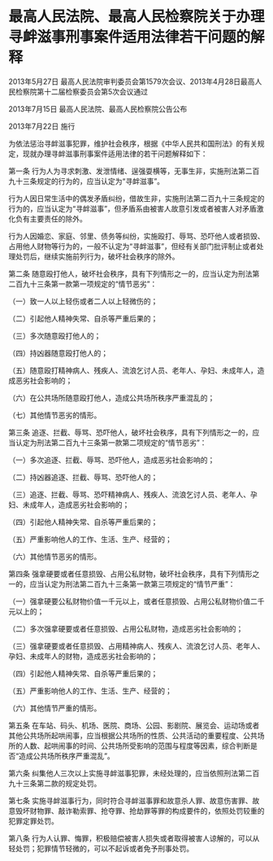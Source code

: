 # 最高人民法院、最高人民检察院关于办理寻衅滋事刑事案件适用法律若干问题的解释

2013年5月27日 最高人民法院审判委员会第1579次会议、2013年4月28日最高人民检察院第十二届检察委员会第5次会议通过

2013年7月15日 最高人民法院、最高人民检察院公告公布

2013年7月22日 施行

  

为依法惩治寻衅滋事犯罪，维护社会秩序，根据《中华人民共和国刑法》的有关规定，现就办理寻衅滋事刑事案件适用法律的若干问题解释如下：

第一条 行为人为寻求刺激、发泄情绪、逞强耍横等，无事生非，实施刑法第二百九十三条规定的行为的，应当认定为“寻衅滋事”。

行为人因日常生活中的偶发矛盾纠纷，借故生非，实施刑法第二百九十三条规定的行为的，应当认定为“寻衅滋事”，但矛盾系由被害人故意引发或者被害人对矛盾激化负有主要责任的除外。

行为人因婚恋、家庭、邻里、债务等纠纷，实施殴打、辱骂、恐吓他人或者损毁、占用他人财物等行为的，一般不认定为“寻衅滋事”，但经有关部门批评制止或者处理处罚后，继续实施前列行为，破坏社会秩序的除外。

第二条 随意殴打他人，破坏社会秩序，具有下列情形之一的，应当认定为刑法第二百九十三条第一款第一项规定的“情节恶劣”：

（一）致一人以上轻伤或者二人以上轻微伤的；

（二）引起他人精神失常、自杀等严重后果的；

（三）多次随意殴打他人的；

（四）持凶器随意殴打他人的；

（五）随意殴打精神病人、残疾人、流浪乞讨人员、老年人、孕妇、未成年人，造成恶劣社会影响的；

（六）在公共场所随意殴打他人，造成公共场所秩序严重混乱的；

（七）其他情节恶劣的情形。

第三条 追逐、拦截、辱骂、恐吓他人，破坏社会秩序，具有下列情形之一的，应当认定为刑法第二百九十三条第一款第二项规定的“情节恶劣”：

（一）多次追逐、拦截、辱骂、恐吓他人，造成恶劣社会影响的；

（二）持凶器追逐、拦截、辱骂、恐吓他人的；

（三）追逐、拦截、辱骂、恐吓精神病人、残疾人、流浪乞讨人员、老年人、孕妇、未成年人，造成恶劣社会影响的；

（四）引起他人精神失常、自杀等严重后果的；

（五）严重影响他人的工作、生活、生产、经营的；

（六）其他情节恶劣的情形。

第四条 强拿硬要或者任意损毁、占用公私财物，破坏社会秩序，具有下列情形之一的，应当认定为刑法第二百九十三条第一款第三项规定的“情节严重”：

（一）强拿硬要公私财物价值一千元以上，或者任意损毁、占用公私财物价值二千元以上的；

（二）多次强拿硬要或者任意损毁、占用公私财物，造成恶劣社会影响的；

（三）强拿硬要或者任意损毁、占用精神病人、残疾人、流浪乞讨人员、老年人、孕妇、未成年人的财物，造成恶劣社会影响的；

（四）引起他人精神失常、自杀等严重后果的；

（五）严重影响他人的工作、生活、生产、经营的；

（六）其他情节严重的情形。

第五条 在车站、码头、机场、医院、商场、公园、影剧院、展览会、运动场或者其他公共场所起哄闹事，应当根据公共场所的性质、公共活动的重要程度、公共场所的人数、起哄闹事的时间、公共场所受影响的范围与程度等因素，综合判断是否“造成公共场所秩序严重混乱”。

第六条 纠集他人三次以上实施寻衅滋事犯罪，未经处理的，应当依照刑法第二百九十三条第二款的规定处罚。

第七条 实施寻衅滋事行为，同时符合寻衅滋事罪和故意杀人罪、故意伤害罪、故意毁坏财物罪、敲诈勒索罪、抢夺罪、抢劫罪等罪的构成要件的，依照处罚较重的犯罪定罪处罚。

第八条 行为人认罪、悔罪，积极赔偿被害人损失或者取得被害人谅解的，可以从轻处罚；犯罪情节轻微的，可以不起诉或者免予刑事处罚。